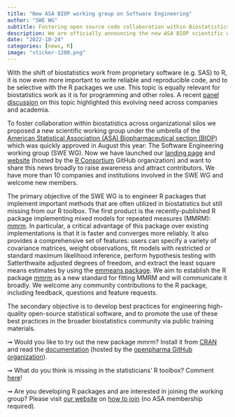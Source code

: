 ```yaml
---
title: "New ASA BIOP working group on Software Engineering"
author: "SWE WG"
subtitle: Fostering open source code collaboration within Biostatistics
description: We are officially announcing the new ASA BIOP scientific working group on Software Engineering (SWE WG).
date: "2022-10-24"
categories: [news, R]
image: "sticker-1200.png"
---
```


With the shift of biostatistics work from proprietary software (e.g. SAS) to R, it is now even more important to write reliable and reproducible code, and to be selective with the R packages we use. This topic is equally relevant for biostatistics work as it is for programming and other roles. A recent [panel discussion](https://www.linkedin.com/pulse/research-software-engineering-clinical-biostatistics-saban%C3%A9s-bov%C3%A9/) on this topic highlighted this evolving need across companies and academia.

To foster collaboration within biostatistics across organizational silos we proposed a new scientific working group under the umbrella of the [American Statistical Association (ASA) Biopharmaceutical section (BIOP)](https://community.amstat.org/biop/home) which was quickly approved in August this year: The Software Engineering working group (SWE WG). Now we have launched our [landing page](https://community.amstat.org/biop/workinggroups/swe-wg) and [website](https://rconsortium.github.io/asa-biop-swe-wg/) (hosted by the [R Consortium](https://www.r-consortium.org/about) GitHub organization) and want to share this news broadly to raise awareness and attract contributors. We have more than 10 companies and institutions involved in the SWE WG and welcome new members.

The primary objective of the SWE WG is to engineer R packages that implement important methods that are often utilized in biostatistics but still missing from our R toolbox. The first product is the recently-published R package implementing mixed models for repeated measures (MMRM): [mmrm](https://cran.r-project.org/package=mmrm). In particular, a critical advantage of this package over existing implementations is that it is faster and converges more reliably. It also provides a comprehensive set of features: users can specify a variety of covariance matrices, weight observations, fit models with restricted or standard maximum likelihood inference, perform hypothesis testing with Satterthwaite adjusted degrees of freedom, and extract the least square means estimates by using the [emmeans package](https://github.com/rvlenth/emmeans). We aim to establish the R package [mmrm](https://cran.r-project.org/package=mmrm) as a new standard for fitting MMRM and will communicate it broadly. We welcome any community contributions to the R package, including feedback, questions and feature requests.

The secondary objective is to develop best practices for engineering high-quality open-source statistical software, and to promote the use of these best practices in the broader biostatistics community via public training materials.

➞ Would you like to try out the new package mmrm? Install it from [CRAN](https://cran.r-project.org/package=mmrm) and read the [documentation](https://openpharma.github.io/mmrm/) (hosted by the [openpharma GitHub organization](https://openpharma.github.io/#manifesto)).

➞ What do you think is missing in the statisticians' R toolbox? Comment [here](https://rconsortium.github.io/asa-biop-swe-wg/contact_us.html)!

➞ Are you developing R packages and are interested in joining the working group? Please visit [our website](https://rconsortium.github.io/asa-biop-swe-wg/) on [how to join](https://rconsortium.github.io/asa-biop-swe-wg/join_us.html) (no ASA membership required).
